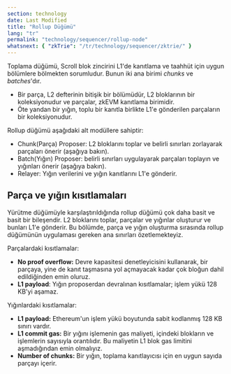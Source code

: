 ```yaml
---
section: technology
date: Last Modified
title: "Rollup Düğümü"
lang: "tr"
permalink: "technology/sequencer/rollup-node"
whatsnext: { "zkTrie": "/tr/technology/sequencer/zktrie/" }
---
```


Toplama düğümü, Scroll blok zincirini L1'de kanıtlama ve taahhüt için uygun bölümlere bölmekten sorumludur. Bunun iki ana birimi *chunks* ve *batches*'dır.
* Bir parça, L2 defterinin bitişik bir bölümüdür, L2 bloklarının bir koleksiyonudur ve parçalar, zkEVM kanıtlama birimidir.
* Öte yandan bir yığın, toplu bir kanıtla birlikte L1'e gönderilen parçaların bir koleksiyonudur.

Rollup düğümü aşağıdaki alt modüllere sahiptir:
- Chunk(Parça) Proposer: L2 bloklarını toplar ve belirli sınırları zorlayarak parçaları önerir (aşağıya bakın).
- Batch(Yığın) Proposer: belirli sınırları uygulayarak parçaları toplayın ve yığınları önerir (aşağıya bakın).
- Relayer: Yığın verilerini ve yığın kanıtlarını L1'e gönderir.

## Parça ve yığın kısıtlamaları

Yürütme düğümüyle karşılaştırıldığında rollup düğümü çok daha basit ve basit bir bileşendir.
L2 bloklarını toplar, parçalar ve yığınlar oluşturur ve bunları L1'e gönderir.
Bu bölümde, parça ve yığın oluşturma sırasında rollup düğümünün uygulaması gereken ana sınırları özetlemekteyiz.

Parçalardaki kısıtlamalar:
- **No proof overflow:** Devre kapasitesi denetleyicisini kullanarak, bir parçaya, yine de kanıt taşmasına yol açmayacak kadar çok bloğun dahil edildiğinden emin oluruz.
- **L1 payload**: Yığın proposerdan devralınan kısıtlamalar; işlem yükü 128 KB'yi aşamaz.

Yığınlardaki kısıtlamalar:
- **L1 payload:** Ethereum'un işlem yükü boyutunda sabit kodlanmış 128 KB sınırı vardır.
- **L1 commit gas:** Bir yığını işlemenin gas maliyeti, içindeki blokların ve işlemlerin sayısıyla orantılıdır. Bu maliyetin L1 blok gas limitini aşmadığından emin olmalıyız.
- **Number of chunks:** Bir yığın, toplama kanıtlayıcısı için en uygun sayıda parçayı içerir.

